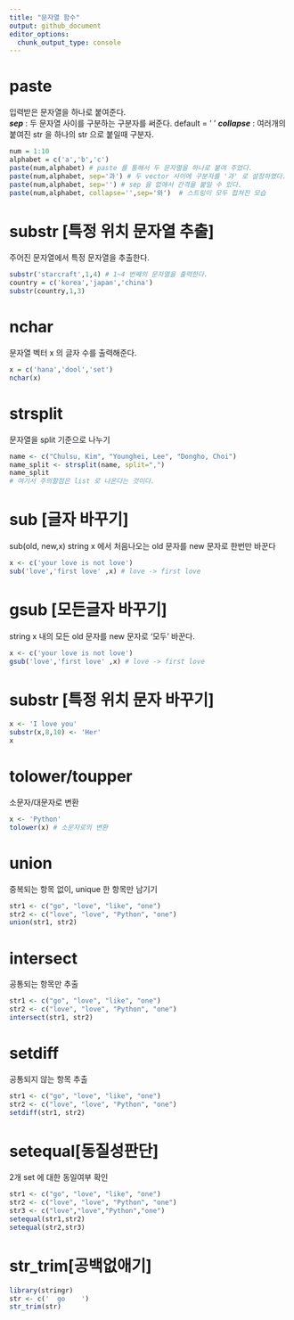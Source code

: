 ```yaml
---
title: "문자열 함수"
output: github_document
editor_options: 
  chunk_output_type: console
---
```

# paste 
입력받은 문자열을 하나로 붙여준다. <br>
***sep*** : 두 문자열 사이를 구분하는 구분자를 써준다. default = ' '
***collapse*** : 여러개의 붙여진 str 을 하나의 str 으로 붙일때 구분자.
```r
num = 1:10
alphabet = c('a','b','c')
paste(num,alphabet) # paste 를 통해서 두 문자열을 하나로 붙여 주었다. 
paste(num,alphabet, sep='과') # 두 vector 사이에 구분자를 '과' 로 설정하였다.
paste(num,alphabet, sep='') # sep 을 없애서 간격을 붙일 수 있다.
paste(num,alphabet, collapse='',sep='와')  # 스트링이 모두 합쳐진 모습
```

# substr [특정 위치 문자열 추출]
주어진 문자열에서 특정 문자열을 추출한다.
```r
substr('starcraft',1,4) # 1~4 번째의 문자열을 출력한다.
country = c('korea','japan','china')
substr(country,1,3)
```

# nchar
문자열 벡터 x 의 글자 수를 출력해준다.
```r
x = c('hana','dool','set')
nchar(x)  
```

# strsplit
문자열을 split 기준으로 나누기
```r
name <- c("Chulsu, Kim", "Younghei, Lee", "Dongho, Choi")
name_split <- strsplit(name, split=",")
name_split
# 여기서 주의할점은 list 로 나온다는 것이다. 
```

# sub [글자 바꾸기]
sub(old, new,x)
string x 에서 처음나오는 old 문자를 new 문자로 한번만 바꾼다
```r
x <- c('your love is not love')
sub('love','first love' ,x) # love -> first love
```

# gsub [모든글자 바꾸기]
string x 내의 모든 old 문자를 new 문자로 '모두' 바꾼다.
```r
x <- c('your love is not love')
gsub('love','first love' ,x) # love -> first love
```

# substr [특정 위치 문자 바꾸기]
```r
x <- 'I love you'
substr(x,8,10) <- 'Her'
x
```

# tolower/toupper
소문자/대문자로 변환
```r
x <- 'Python'
tolower(x) # 소문자로의 변환
```

# union
중복되는 항목 없이, unique 한 항목만 남기기
```r
str1 <- c("go", "love", "like", "one")
str2 <- c("love", "love", "Python", "one")
union(str1, str2)
```

# intersect
공통되는 항목만 추출
```r
str1 <- c("go", "love", "like", "one")
str2 <- c("love", "love", "Python", "one")
intersect(str1, str2)
```

# setdiff
공통되지 않는 항목 추출
```r
str1 <- c("go", "love", "like", "one")
str2 <- c("love", "love", "Python", "one")
setdiff(str1, str2)
```

# setequal[동질성판단]
2개 set 에 대한 동일여부 확인
```r
str1 <- c("go", "love", "like", "one")
str2 <- c("love", "love", "Python", "one")
str3 <- c("love","love","Python","one")
setequal(str1,str2)
setequal(str2,str3)
```

# str_trim[공백없애기]
```r
library(stringr)
str <- c('  go    ')
str_trim(str)
```
